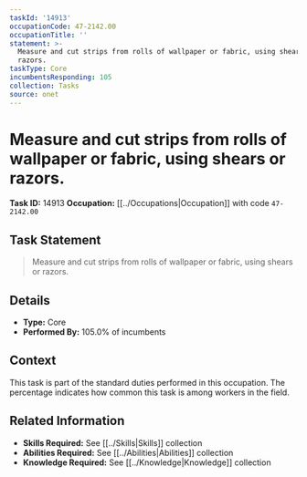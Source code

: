 ```yaml
---
taskId: '14913'
occupationCode: 47-2142.00
occupationTitle: ''
statement: >-
  Measure and cut strips from rolls of wallpaper or fabric, using shears or
  razors.
taskType: Core
incumbentsResponding: 105
collection: Tasks
source: onet
---
```

# Measure and cut strips from rolls of wallpaper or fabric, using shears or razors.

**Task ID:** 14913
**Occupation:** [[../Occupations|Occupation]] with code `47-2142.00`

## Task Statement

> Measure and cut strips from rolls of wallpaper or fabric, using shears or razors.

## Details

- **Type:** Core
- **Performed By:** 105.0% of incumbents

## Context

This task is part of the standard duties performed in this occupation. The percentage indicates how common this task is among workers in the field.

## Related Information

- **Skills Required:** See [[../Skills|Skills]] collection
- **Abilities Required:** See [[../Abilities|Abilities]] collection
- **Knowledge Required:** See [[../Knowledge|Knowledge]] collection

